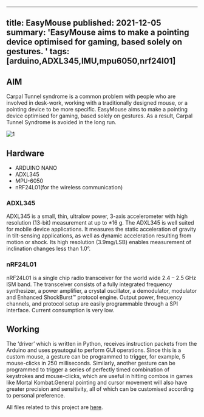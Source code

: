 <!-- ---
title: EasyMouse
tags: [arduino,ADXL345,IMU,mpu6050,nrf24l01]
layout: article
mode: normal
type: article
sharing: true
author: Akhil Raj Baranwal
show_author_profile: true
show_title: true
full_width: false
header: true
cover: /assets/images/blog/thumbnails/EasyMouse.png
--- -->
---
title:  EasyMouse
published: 2021-12-05
summary: 'EasyMouse aims to make a pointing device optimised for gaming, based solely on gestures. '
tags: [arduino,ADXL345,IMU,mpu6050,nrf24l01]
---
## AIM
Carpal Tunnel syndrome is a common problem with people who are involved in desk-work, working with a traditionally designed mouse, or a pointing device to be more specific. EasyMouse aims to make a pointing device optimised for gaming, based solely on gestures. As a result, Carpal Tunnel Syndrome is avoided in the long run.
<!--more-->



<Image
  src='/static/images/blog/thumbnails/EasyMouse.png'
  alt='1'
  width='auto'
  height='auto'
/>
## Hardware 
- ARDUINO NANO
- ADXL345
- MPU-6050
- nRF24L01(for the wireless communication)

### ADXL345
ADXL345  is a small, thin, ultralow power, 3-axis accelerometer with high resolution (13-bit) measurement at up to ±16 g.  The ADXL345 is well suited for mobile device applications. It measures the static acceleration of gravity in tilt-sensing applications, as well as dynamic acceleration resulting from motion or shock. Its high resolution  (3.9mg/LSB) enables measurement of inclination changes less than 1.0°.

### nRF24L01
nRF24L01 is a single chip radio transceiver for the world wide 2.4 – 2.5 GHz ISM
band. The transceiver consists of a fully integrated frequency synthesizer, a power
amplifier, a crystal oscillator, a demodulator, modulator and Enhanced ShockBurst™
protocol engine. Output power, frequency channels, and protocol setup are easily
programmable through a SPI interface. Current consumption is very low.

## Working
The ‘driver’  which is written in Python, receives instruction packets from the Arduino and uses pyautogui to perform GUI operations. Since this is a custom mouse, a gesture can be programmed to trigger, for example, 5 mouse-clicks in 250 milliseconds.
Similarly, another gesture can be programmed to trigger a series of perfectly timed combination of keystrokes and mouse-clicks, which are useful in hitting combos in games like Mortal Kombat.General pointing and cursor movement will also have greater precision and sensitivity, all of which can be customised according to personal preference.

All files related to this project are [here](https://github.com/akhilrb/easymouse).

